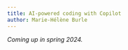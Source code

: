 ```yaml
---
title: AI-powered coding with Copilot
author: Marie-Hélène Burle
---
```


<!-- :::{.def} -->



<!-- ::: -->

*Coming up in spring 2024.*
<!-- [Slides](wb_copilot_slides.qmd){.btn .btn-outline-primary} [(Click and wait: this reveal.js presentation may take a little time to load.)]{.inlinenote} -->
<!-- <br><br> -->

<!-- {{< video https://www.youtube.com/embed/ >}} -->
